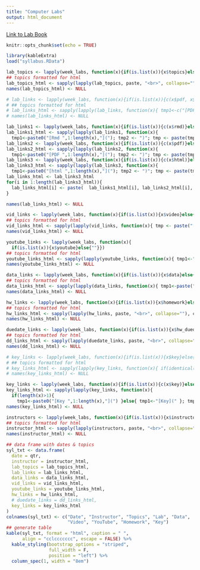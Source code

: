 ```yaml
---
title: "Computer Labs"
output: html_document
---
```


[Link to Lab Book](https://nwfsc-timeseries.github.io/atsa-labs/chap-mlr.html)

```r
knitr::opts_chunk$set(echo = TRUE)
```

```r
library(kableExtra)
load("syllabus.RData")
```

```r
lab_topics <- lapply(week_labs, function(x){if(is.list(x)){x$topics}else{""}})
## topics formatted for html
lab_topics_html <- sapply(lapply(lab_topics, paste, "<br>", collapse=""), c)
names(lab_topics_html) <- NULL
```

<!-- first is PDF, 2nd PPT, 3rd Rmd -->
```r
# lab_links <- lapply(week_labs, function(x){if(is.list(x)){c(x$pdf, x$rmd)}else{""}})
# ## topics formatted for html
# lab_links_html <- sapply(lapply(lab_links, function(x){ tmp1<-c("[PDF](","[Rmd]("); tmp2 <- c(")",")"); tmp1[x==""]=""; tmp2[x==""]=""; tmp <- paste(tmp1,x,tmp2); tmp=paste(tmp,collapse="<br>"); tmp}), c)
# names(lab_links_html) <- NULL

lab_links1 <- lapply(week_labs, function(x){if(is.list(x)){c(x$rmd)}else{""}})
lab_links1_html <- sapply(lapply(lab_links1, function(x){
  tmp1<-paste0("[Rmd ",1:length(x),"]("); tmp2 <- ")"; tmp <- paste(tmp1,x,tmp2); tmp[x==""]=""; tmp=paste(tmp, collapse=" "); tmp}), c)
lab_links2 <- lapply(week_labs, function(x){if(is.list(x)){c(x$pdf)}else{""}})
lab_links2_html <- sapply(lapply(lab_links2, function(x){
  tmp1<-paste0("[PDF ",1:length(x),"]("); tmp2 <- ")"; tmp <- paste(tmp1,x,tmp2); tmp[x==""]=""; tmp=paste(tmp, collapse=" "); tmp}), c)
lab_links3 <- lapply(week_labs, function(x){if(is.list(x)){c(x$html)}else{""}})
lab_links3_html <- sapply(lapply(lab_links3, function(x){
  tmp1<-paste0("[html ",1:length(x),"]("); tmp2 <- ")"; tmp <- paste(tmp1,x,tmp2); tmp[x==""]=""; tmp=paste(tmp, collapse=" "); tmp}), c)
lab_links_html <- lab_links3_html
for(i in 1:length(lab_links3_html)){
  lab_links_html[i] <- paste(  lab_links1_html[i], lab_links2_html[i], lab_links3_html[i], sep="<br>")
}

names(lab_links_html) <- NULL
```

```r
vid_links <- lapply(week_labs, function(x){if(is.list(x)){x$video}else{""}})
## topics formatted for html
vid_links_html <- sapply(lapply(vid_links, function(x){ tmp <- paste("[Video](",x,")<br>", collapse=""); tmp[x==""]=""}), c)
names(vid_links_html) <- NULL
```

```r
youtube_links <- lapply(week_labs, function(x){
  if(is.list(x)){x$youtube}else{""}})
## topics formatted for html
youtube_links_html <- sapply(lapply(youtube_links, function(x){ tmp1<-"[YouTube]("; tmp2 <- ")"; tmp <- paste(tmp1,x,tmp2); tmp[x==""]=""; tmp=paste(tmp,collapse="<br>"); tmp}), c)
names(youtube_links_html) <- NULL
```

```r
data_links <- lapply(week_labs, function(x){if(is.list(x)){x$data}else{""}})
## topics formatted for html
data_links_html <- sapply(lapply(data_links, function(x){ tmp1<-paste("[",x,"]("); tmp2 <- rep(")",length(x)); tmp1[x==""]=""; tmp2[x==""]=""; tmp <- paste(tmp1,x,tmp2); tmp=paste(tmp,collapse="<br>"); tmp}), c)
names(data_links_html) <- NULL
```

```r
hw_links <- lapply(week_labs, function(x){if(is.list(x)){x$homework}else{""}})
## topics formatted for html
hw_links_html <- sapply(lapply(hw_links, paste, "<br>", collapse=""), c)
names(hw_links_html) <- NULL
```

```r
duedate_links <- lapply(week_labs, function(x){if(is.list(x)){x$hw_duedate}else{""}})
## topics formatted for html
dd_links_html <- sapply(lapply(duedate_links, paste, "<br>", collapse=""), c)
names(dd_links_html) <- NULL
```

```r
# key_links <- lapply(week_labs, function(x){if(is.list(x)){x$key}else{""}})
# ## topics formatted for html
# key_links_html <- sapply(lapply(key_links, function(x){ if(identical(x, "")){""}else{ paste("[Key](",x,")", collapse="<br>")}}), c)
# names(key_links_html) <- NULL

key_links <- lapply(week_labs, function(x){if(is.list(x)){c(x$key)}else{""}})
key_links_html <- sapply(lapply(key_links, function(x){
  if(length(x)>1){
    tmp1<-paste0("[Key ",1:length(x),"](") }else{ tmp1<-"[Key](" }; tmp2 <- ")"; tmp <- paste(tmp1,x,tmp2); tmp[x==""]=""; tmp=paste(tmp, collapse=" "); tmp}), c)
names(key_links_html) <- NULL
```

```r
instructors <- lapply(week_labs, function(x){if(is.list(x)){x$instructor}else{""}})
## topics formatted for html
instructor_html <- sapply(lapply(instructors, paste, "<br>", collapse=""), c)
names(instructor_html) <- NULL
```


```r
## data frame with dates & topics
syl_txt <- data.frame(
  date = qtr,
  instructor = instructor_html,
  lab_topics = lab_topics_html,
  lab_links = lab_links_html,
  data_links = data_links_html,
  vid_links = vid_links_html,
  youtube_links = youtube_links_html,
  hw_links = hw_links_html,
  # duedate_links = dd_links_html,
  key_links = key_links_html
)
colnames(syl_txt) <- c("Date", "Instructor", "Topics", "Lab", "Data",
                       "Video", "YouTube", "Homework", "Key")
## generate table
kable(syl_txt, format = "html", caption = " ",
      align = "cclccccccc", escape = FALSE) %>%
  kable_styling(bootstrap_options = "striped",
                full_width = F,
                position = "left") %>%
  column_spec(1, width = "8em") 
```


